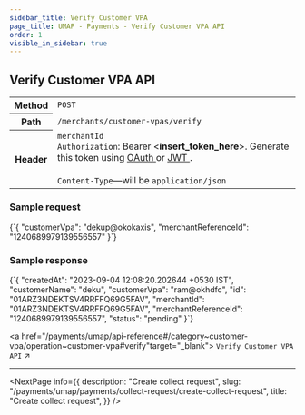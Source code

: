 ```yaml
---
sidebar_title: Verify Customer VPA
page_title: UMAP - Payments - Verify Customer VPA API
order: 1
visible_in_sidebar: true
---
```


## Verify Customer VPA API

<table>
    <tbody>
        <tr>
            <th>Method</th>
            <td>
                <code>POST</code>
            </td>
        </tr>
        <tr>
            <th>Path</th>
            <td>
                <code>/merchants/customer-vpas/verify</code>
            </td>
        </tr>
        <tr>
            <th>Header</th>
            <td>
                <code>merchantId</code><br/>
                <code>Authorization</code>: Bearer &lt;<b>insert_token_here</b>&gt;.
                Generate this token using <a
                    href="/payments/upi-deeplinks/resources/oauth"
                    target="_blank">
                    OAuth
                </a> or <a
                    href="/payments/upi-deeplinks/resources/jwt"
                    target="_blank">
                    JWT
                </a>.<br />
                <br />
                <code>Content-Type</code>—will be <code>application/json</code>
            </td>
        </tr>
    </tbody>
</table>

### Sample request

<CodeBlockWithCopy language="json">
    {`{
    "customerVpa": "dekup@okokaxis",
    "merchantReferenceId": "1240689979139556557"
}`}
</CodeBlockWithCopy>

### Sample response

<CodeBlockWithCopy language="json">
    {`{
  "createdAt": "2023-09-04 12:08:20.202644 +0530 IST",
  "customerName": "deku",
  "customerVpa": "ram@okhdfc",
  "id": "01ARZ3NDEKTSV4RRFFQ69G5FAV",
  "merchantId": "01ARZ3NDEKTSV4RRFFQ69G5FAV",
  "merchantReferenceId": "1240689979139556557",
  "status": "pending"
}`}
</CodeBlockWithCopy>

<a href="/payments/umap/api-reference#/category~customer-vpa/operation~customer-vpa#verify"target="_blank">
<code>Verify Customer VPA API</code> ↗
</a>

<hr class="primary" />

<NextPage
    info={{
        description:
            "Create collect request",
        slug: "/payments/umap/payments/collect-request/create-collect-request",
        title: "Create collect request",
    }}
/>